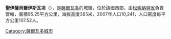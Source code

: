 '''聖伊薩貝爾伊斯瓦坦'''（{{lang-es|Santa Isabel Ishuatán}}），是[[薩爾瓦多|薩爾瓦多]]的城鎮，位於該國西部，由[[松索納特省|松索納特省]]負責管轄，面積95.25平方公里，海拔高度395米，2007年人口10,241，人口密度每平方公里107.52人。

{{coord|13|37|N|89|35|W|display=title|region:SV_type:city_source:GNS-enwiki}}

{{ElSalvador-geo-stub}}
[[Category:薩爾瓦多城市|Category:薩爾瓦多城市]]